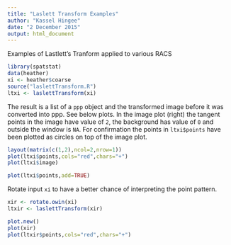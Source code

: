 ```yaml
---
title: "Laslett Transform Examples"
author: "Kassel Hingee"
date: "2 December 2015"
output: html_document
---
```


Examples of Lastlett's Tranform applied to various RACS



```r
library(spatstat)
data(heather)
xi <- heather$coarse
source("laslettTransform.R")
ltxi <- laslettTransform(xi)
```

The result is a list of a `ppp` object and the transformed image before it was converted into ppp. See below plots. In the image plot (right) the tangent points in the image have value of `2`, the background has value of `0` and outside the window is `NA`. For confirmation the points in `ltxi$points` have been plotted as circles on top of the image plot.  

```r
layout(matrix(c(1,2),ncol=2,nrow=1))
plot(ltxi$points,cols="red",chars="+")
plot(ltxi$image)

plot(ltxi$points,add=TRUE)
```

Rotate input `xi` to have a better chance of interpreting the point pattern.

```r
xir <- rotate.owin(xi)
ltxir <- laslettTransform(xir)
```
```r
plot.new()
plot(xir)
plot(ltxir$points,cols="red",chars="+")
```


